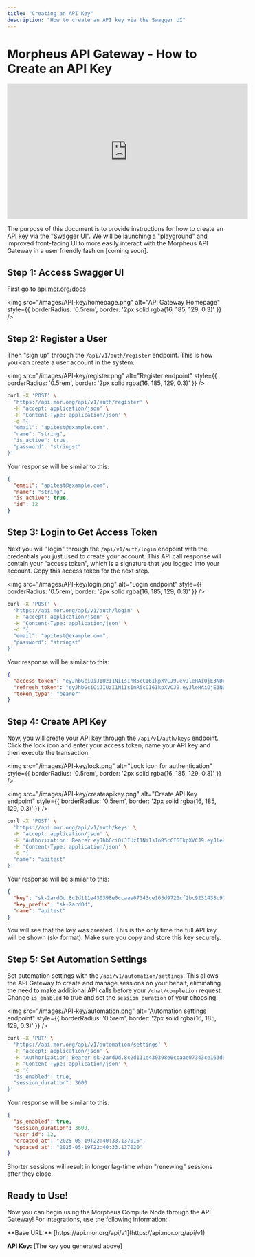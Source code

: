 ```yaml
---
title: "Creating an API Key"
description: "How to create an API key via the Swagger UI"
---
```


# Morpheus API Gateway - How to Create an API Key

<iframe
  width="560"
  height="315"
  src="https://www.youtube.com/embed/o7e5JoveN6c"
  title="How to Create an API Key Tutorial"
  frameBorder="0"
  allow="accelerometer; autoplay; clipboard-write; encrypted-media; gyroscope; picture-in-picture"
  allowFullScreen
  style={{ width: '100%', borderRadius: '0.5rem' }}
></iframe>

<br />

The purpose of this document is to provide instructions for how to create an API key via the "Swagger UI". We will be launching a "playground" and improved front-facing UI to more easily interact with the Morpheus API Gateway in a user friendly fashion [coming soon].

## Step 1: Access Swagger UI

First go to [api.mor.org/docs](https://api.mor.org/docs)

<img
  src="/images/API-key/homepage.png"
  alt="API Gateway Homepage"
  style={{ borderRadius: '0.5rem', border: '2px solid rgba(16, 185, 129, 0.3)' }}
/>

## Step 2: Register a User

Then "sign up" through the `/api/v1/auth/register` endpoint. This is how you can create a user account in the system.

<img
  src="/images/API-key/register.png"
  alt="Register endpoint"
  style={{ borderRadius: '0.5rem', border: '2px solid rgba(16, 185, 129, 0.3)' }}
/>

```bash
curl -X 'POST' \
  'https://api.mor.org/api/v1/auth/register' \
  -H 'accept: application/json' \
  -H 'Content-Type: application/json' \
  -d '{
  "email": "apitest@example.com",
  "name": "string",
  "is_active": true,
  "password": "stringst"
}'
```

Your response will be similar to this:

```json
{
  "email": "apitest@example.com",
  "name": "string",
  "is_active": true,
  "id": 12
}
```

## Step 3: Login to Get Access Token

Next you will "login" through the `/api/v1/auth/login` endpoint with the credentials you just used to create your account. This API call response will contain your "access token", which is a signature that you logged into your account. Copy this access token for the next step.

<img
  src="/images/API-key/login.png"
  alt="Login endpoint"
  style={{ borderRadius: '0.5rem', border: '2px solid rgba(16, 185, 129, 0.3)' }}
/>

```bash
curl -X 'POST' \
  'https://api.mor.org/api/v1/auth/login' \
  -H 'accept: application/json' \
  -H 'Content-Type: application/json' \
  -d '{
  "email": "apitest@example.com",
  "password": "stringst"
}'
```

Your response will be similar to this:

```json
{
  "access_token": "eyJhbGciOiJIUzI1NiIsInR5cCI6IkpXVCJ9.eyJleHAiOjE3NDc2OTYwODQsInN1YiI6IjEyIiwidHlwZSI6ImFjY2VzcyJ9.fuDiUyhW-vX9_ixPx0DpZ9WrX6GJdFAyjjUqhqq4ld0",
  "refresh_token": "eyJhbGciOiJIUzI1NiIsInR5cCI6IkpXVCJ9.eyJleHAiOjE3NDgyOTkwODQsInN1YiI6IjEyIiwidHlwZSI6InJlZnJlc2gifQ.ZutpEFYkRTafJpzCfh4MepJf2E0WstQ3G9UVLeoAMCo",
  "token_type": "bearer"
}
```

## Step 4: Create API Key

Now, you will create your API key through the `/api/v1/auth/keys` endpoint. Click the lock icon and enter your access token, name your API key and then execute the transaction.

<img
  src="/images/API-key/lock.png"
  alt="Lock icon for authentication"
  style={{ borderRadius: '0.5rem', border: '2px solid rgba(16, 185, 129, 0.3)' }}
/>

<img
  src="/images/API-key/createapikey.png"
  alt="Create API Key endpoint"
  style={{ borderRadius: '0.5rem', border: '2px solid rgba(16, 185, 129, 0.3)' }}
/>

```bash
curl -X 'POST' \
  'https://api.mor.org/api/v1/auth/keys' \
  -H 'accept: application/json' \
  -H 'Authorization: Bearer eyJhbGciOiJIUzI1NiIsInR5cCI6IkpXVCJ9.eyJleHAiOjE3NDc2OTYwODQsInN1YiI6IjEyIiwidHlwZSI6ImFjY2VzcyJ9.fuDiUyhW-vX9_ixPx0DpZ9WrX6GJdFAyjjUqhqq4ld0' \
  -H 'Content-Type: application/json' \
  -d '{
  "name": "apitest"
}'
```

Your response will be similar to this:

```json
{
  "key": "sk-2ardOd.8c2d111e430398e0ccaae07343ce163d9720cf2bc9231438c972e1f4de87136c",
  "key_prefix": "sk-2ardOd",
  "name": "apitest"
}
```

<Warning>
You will see that the key was created. This is the only time the full API key will be shown (sk- format). Make sure you copy and store this key securely.
</Warning>

## Step 5: Set Automation Settings

Set automation settings with the `/api/v1/automation/settings`. This allows the API Gateway to create and manage sessions on your behalf, eliminating the need to make additional API calls before your `/chat/completion` request. Change `is_enabled` to true and set the `session_duration` of your choosing.

<img
  src="/images/API-key/automation.png"
  alt="Automation settings endpoint"
  style={{ borderRadius: '0.5rem', border: '2px solid rgba(16, 185, 129, 0.3)' }}
/>

```bash
curl -X 'PUT' \
  'https://api.mor.org/api/v1/automation/settings' \
  -H 'accept: application/json' \
  -H 'Authorization: Bearer sk-2ardOd.8c2d111e430398e0ccaae07343ce163d9720cf2bc9231438c972e1f4de87136c' \
  -H 'Content-Type: application/json' \
  -d '{
  "is_enabled": true,
  "session_duration": 3600
}'
```

Your response will be similar to this:

```json
{
  "is_enabled": true,
  "session_duration": 3600,
  "user_id": 12,
  "created_at": "2025-05-19T22:40:33.137016",
  "updated_at": "2025-05-19T22:40:33.137020"
}
```

<Note>
Shorter sessions will result in longer lag-time when "renewing" sessions after they close.
</Note>

## Ready to Use!

Now you can begin using the Morpheus Compute Node through the API Gateway! For integrations, use the following information:

<Info>
**Base URL:** [https://api.mor.org/api/v1](https://api.mor.org/api/v1)

**API Key:** [The key you generated above]
</Info>

